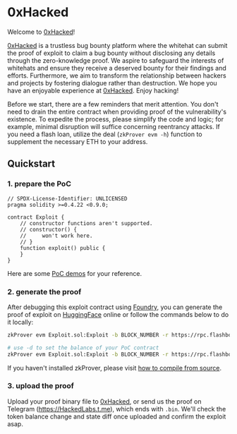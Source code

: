 # 0xHacked

Welcome to [0xHacked](https://0xHacked.com)!

[0xHacked](https://0xHacked.com) is a trustless bug bounty platform where the whitehat can submit the proof of exploit to claim a bug bounty without disclosing any details through the zero-knowledge proof. We aspire to safeguard the interests of whitehats and ensure they receive a deserved bounty for their findings and efforts. Furthermore, we aim to transform the relationship between hackers and projects by fostering dialogue rather than destruction. We hope you have an enjoyable experience at [0xHacked](https://0xHacked.com). Enjoy hacking!

Before we start, there are a few reminders that merit attention. You don't need to drain the entire contract when providing proof of the vulnerability's existence. To expedite the process, please simplify the code and logic; for example, minimal disruption will suffice concerning reentrancy attacks. If you need a flash loan, utilize the deal (`zkProver evm -h`) function to supplement the necessary ETH to your address.

## Quickstart
### 1. prepare the PoC

``` solidity
// SPDX-License-Identifier: UNLICENSED
pragma solidity >=0.4.22 <0.9.0;

contract Exploit {
    // constructor functions aren't supported.
    // constructor() {
    //     won't work here.
    // }
    function exploit() public {
    }
}
```

Here are some [PoC demos](https://github.com/0xHackedLabs/PoC) for your reference.

### 2. generate the proof

After debugging this exploit contract using [Foundry](https://github.com/foundry-rs/foundry), you can generate the proof of exploit on [HuggingFace](https://huggingface.co/spaces/0xHacked/zkProver) online or follow the commands below to do it locally:

``` bash
zkProver evm Exploit.sol:Exploit -b BLOCK_NUMBER -r https://rpc.flashbots.net/

# use -d to set the balance of your PoC contract
zkProver evm Exploit.sol:Exploit -b BLOCK_NUMBER -r https://rpc.flashbots.net/ -d 10000ethers -d 0xdac17f958d2ee523a2206206994597c13d831ec7:100000gwei
```

If you haven't installed zkProver, please visit [how to compile from source](https://docs.0xhacked.com/compile).

### 3. upload the proof

Upload your proof binary file to [0xHacked](https://0xHacked.com), or send us the proof on Telegram (https://HackedLabs.t.me), which ends with `.bin`. We'll check the token balance change and state diff once uploaded and confirm the exploit asap.
